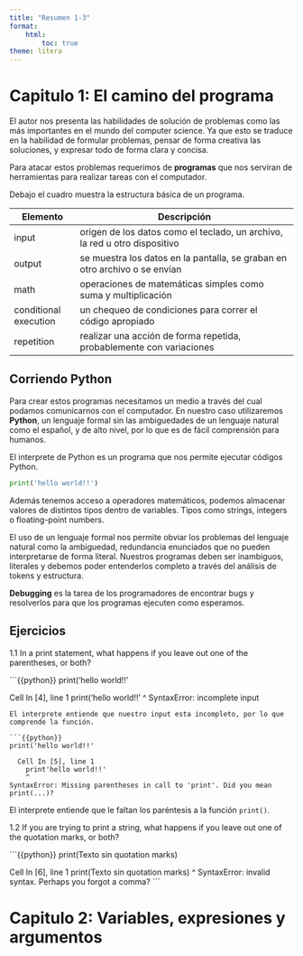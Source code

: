 ```yaml
---
title: "Resumen 1-3"
format:
    html:
        toc: true
theme: litera
---
```



# Capitulo 1: El camino del programa

El autor nos presenta las habilidades de solución de problemas como las más importantes en el mundo del computer science. Ya que esto se traduce en la habilidad de formular problemas, pensar de forma creativa las soluciones, y expresar todo de forma clara y concisa.

Para atacar estos problemas requerimos de **programas** que nos serviran de herramientas para realizar tareas con el computador.

Debajo el cuadro muestra la estructura básica de un programa.

| Elemento              | Descripción                                                                |
|-----------------------|----------------------------------------------------------------------------|
| input                 | origen de los datos como el teclado, un archivo, la red u otro dispositivo |
| output                | se muestra los datos en la pantalla, se graban en otro archivo o se envían |
| math                  | operaciones de matemáticas simples como suma y multiplicación              |
| conditional execution | un chequeo de condiciones para correr el código apropiado                  |
| repetition            | realizar una acción de forma repetida, probablemente con variaciones       |

## Corriendo Python

Para crear estos programas necesitamos un medio a través del cual podamos comunicarnos con el computador. En nuestro caso utilizaremos **Python**, un lenguaje formal sin las ambiguedades de un lenguaje natural como el español, y de alto nivel, por lo que es de fácil comprensión para humanos.

El interprete de Python es un programa que nos permite ejecutar códigos Python.

```python
print('hello world!!')
```

Además tenemos acceso a operadores matemáticos, podemos almacenar valores de distintos tipos dentro de variables. Tipos como strings, integers o floating-point numbers.

El uso de un lenguaje formal nos permite obviar los problemas del lenguaje natural como la ambiguedad, redundancia enunciados que no pueden interpretarse de forma literal. Nuestros programas deben ser inambiguos, literales y debemos poder entenderlos completo a través del análisis de tokens y estructura.

**Debugging** es la tarea de los programadores de encontrar bugs y resolverlos para que los programas ejecuten como esperamos.

## Ejercicios

1.1 In a print statement, what happens if you leave out one of the parentheses, or both?


```{{python}}
print('hello world!!'

  Cell In [4], line 1
    print('hello world!!'
                         ^
SyntaxError: incomplete input
```
El interprete entiende que nuestro input esta incompleto, por lo que comprende la función.

```{{python}}
print('hello world!!'

  Cell In [5], line 1
    print'hello world!!'
    ^
SyntaxError: Missing parentheses in call to 'print'. Did you mean print(...)?
```
El interprete entiende que le faltan los paréntesis a la función `print()`.

1.2 If you are trying to print a string, what happens if you leave out one of the quotation marks, or both?

```{{python}}
print(Texto sin quotation marks)

  Cell In [6], line 1
    print(Texto sin quotation marks)
          ^
SyntaxError: invalid syntax. Perhaps you forgot a comma?
```


# Capitulo 2: Variables, expresiones y argumentos







